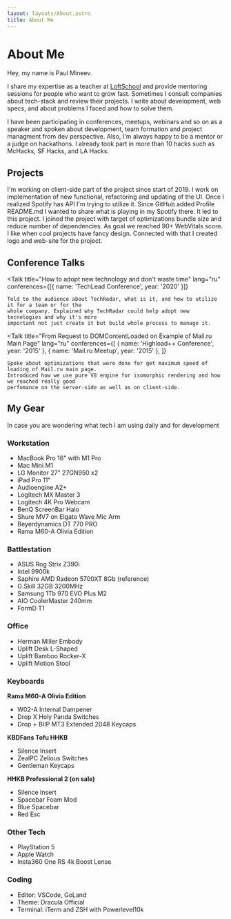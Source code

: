 ---
layout: layouts/About.astro
title: About Me
---


# About Me

Hey, my name is Paul Mineev.

I share my expertise as a teacher at [LoftSchool](https://loftschool.ru) and provide mentoring sessions for people
who
want to grow fast. Sometimes I consult companies about tech-stack and review their projects. I write about
development, web specs, and about problems I faced and how to solve them.

I have been participating in conferences, meetups, webinars and so on as a speaker and spoken about development,
team
formation and project managment from dev perspective. Also, I'm always happy to be a mentor or a judge on
hackathons.
I already took part in more than 10 hacks such as McHacks, SF Hacks, and LA Hacks.

## Projects

<div class="grid gap-6 sm:grid-cols-2">
	<Project url="https://github.com/umputun/remark42" title="Remark42">
		I'm working on client-side part of the project since start of 2019. I work on implementation of
		new functional, refactoring and updating of the UI.
	</Project>
	<Project url="https://spotify-badge.vercel.app" title="Spotify Badge">
		Once I realized Spotify has API I'm trying to utilize it. Since GitHub added Profile README.md I
		wanted to share what is playing in my Spotify there. It led to this project.
	</Project>
	<Project url="https://github.com/radio-t/radio-t-site" title="Radio-T">
		I joined the project with target of optimizations bundle size and reduce number of dependencies.
		As goal we reached 90+ WebVitals score.
	</Project>
	<Project url="https://reproxy.io" title="Reproxy">
		I like when cool projects have fancy design. Connected with that I created logo and web-site for
		the project.
	</Project>
</div>

## Conference Talks

<Talk
	title="How to adopt new technology and don't waste time"
	lang="ru"
	conferences={[{ name: 'TechLead Conference', year: '2020' }]}
>
	Told to the audience about TechRadar, what is it, and how to utilize it for a team or for the
	whole company. Explained why TechRadar could help adopt new tecnologies and why it's more
	important not just create it but build whole process to manage it.
</Talk>

<Talk
	title="From Request to DOMContentLoaded on Example of Mail.ru Main Page"
	lang="ru"
	conferences={[
		{ name: 'Highload++ Conference', year: '2015' },
		{ name: 'Mail.ru Meetup', year: '2015' },
	]}
>
	Spoke about optimizations that were done for get maximum speed of loading of Mail.ru main page.
	Introduced how we use pure V8 engine for isomorphic rendering and how we reached really good
	perfomance on the server-side as well as on client-side.
</Talk>

## My Gear

In case you are wondering what tech I am using daily and for development

### Workstation

- MacBook Pro 16" with M1 Pro
- Mac Mini M1
- LG Monitor 27" 27GN950 x2
- iPad Pro 11"
- Audioengine A2+
- Logitech MX Master 3
- Logitech 4K Pro Webcam
- BenQ ScreenBar Halo
- Shure MV7 on Elgato Wave Mic Arm
- Beyerdynamics DT 770 PRO
- Rama M60-A Olivia Edition

### Battlestation

- ASUS Rog Strix Z390i
- Intel 9900k
- Saphire AMD Radeon 5700XT 8Gb (reference)
- G.Skill 32GB 3200MHz
- Samsung 1Tb 970 EVO Plus M2
- AIO CoolerMaster 240mm
- FormD T1

### Office

- Herman Miller Embody
- Uplift Desk L-Shaped
- Uplift Bamboo Rocker-X
- Uplift Motion Stool

### Keyboards

**Rama M60-A Olivia Edition**

- W02-A Internal Dampener
- Drop X Holy Panda Switches
- Drop + BIIP MT3 Extended 2048 Keycaps

**KBDFans Tofu HHKB**

- Silence Insert
- ZealPC Zelious Switches
- Gentleman Keycaps

**HHKB Professional 2 (on sale)**

- Silence Insert
- Spacebar Foam Mod
- Blue Spacebar
- Red Esc

### Other Tech

- PlayStation 5
- Apple Watch
- Insta360 One RS 4k Boost Lense

### Coding

- Editor: VSCode, GoLand
- Theme: Dracula Official
- Terminal: iTerm and ZSH with Powerlevel10k
